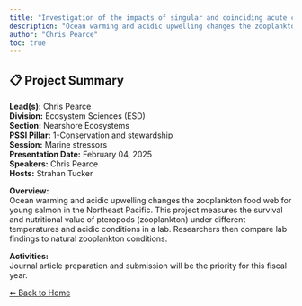 ```yaml
---
title: "Investigation of the impacts of singular and coinciding acute climate stressors on the nutritional quality of the pteropod Limacina helicina, a juvenile Pacific salmon dietary species"
description: "Ocean warming and acidic upwelling changes the zooplankton food web for young salmon in the Northeast Pacific. This project measures the survival and nutritional value of pteropods (zooplankton) under different temperatures and acidic conditions in a lab. Researchers then compare lab findings to natural zooplankton conditions."
author: "Chris Pearce"
toc: true
---
```


## 📋 Project Summary

**Lead(s):** Chris Pearce  
**Division:** Ecosystem Sciences (ESD)  
**Section:** Nearshore Ecosystems  
**PSSI Pillar:** 1-Conservation and stewardship  
**Session:** Marine stressors  
**Presentation Date:** February 04, 2025  
**Speakers:** Chris Pearce  
**Hosts:** Strahan Tucker  

**Overview:**  
Ocean warming and acidic upwelling changes the zooplankton food web for young salmon in the Northeast Pacific. This project measures the survival and nutritional value of pteropods (zooplankton) under different temperatures and acidic conditions in a lab. Researchers then compare lab findings to natural zooplankton conditions.   

**Activities:**  
Journal article preparation and submission will be the priority for this fiscal year.

[⬅ Back to Home](../index.qmd)
